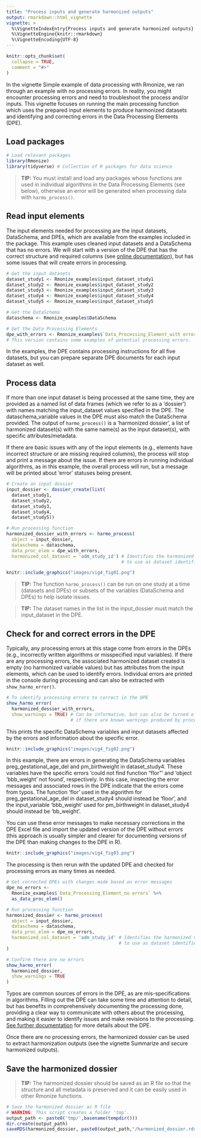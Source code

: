 ---
title: "Process inputs and generate harmonized outputs"
output: rmarkdown::html_vignette
vignette: >
  %\VignetteIndexEntry{Process inputs and generate harmonized outputs}
  %\VignetteEngine{knitr::rmarkdown}
  %\VignetteEncoding{UTF-8}
---

```{r, include = FALSE}
knitr::opts_chunk$set(
  collapse = TRUE,
  comment = "#>"
)
```

In the vignette Simple example of data processing with Rmonize, we ran through 
an example with no processing errors. In reality, you might encounter processing 
errors and need to troubleshoot the process and/or inputs. This vignette focuses 
on running the main processing function which uses the prepared input elements to
produce harmonized datasets and identifying and correcting errors in the 
Data Processing Elements (DPE).

## Load packages

```{r eval=FALSE}
# Load relevant packages
library(Rmonize)
library(tidyverse) # Collection of R packages for data science
```

> **TIP:** You must install and load any packages whose functions are used in individual algorithms in the Data Processing Elements (see below), otherwise an error will be generated when processing data with `harmo_process()`.

## Read input elements

The input elements needed for processing are the input datasets, DataSchema, and 
DPEs, which are available from the examples included in the package. This example
uses cleaned input datasets and a DataSchema that has no errors. We will start 
with a version of the DPE that has the correct structure and required columns (see 
[online documentation](https://maelstrom-research.github.io/Rmonize-documentation/glossary/index.html)), 
but has some issues that will create errors in processing.

```{r eval=FALSE}
# Get the input datasets
dataset_study1 <- Rmonize_examples$input_dataset_study1
dataset_study2 <- Rmonize_examples$input_dataset_study2
dataset_study3 <- Rmonize_examples$input_dataset_study3
dataset_study4 <- Rmonize_examples$input_dataset_study4
dataset_study5 <- Rmonize_examples$input_dataset_study5

# Get the DataSchema
dataschema <- Rmonize_examples$DataSchema

# Get the Data Processing Elements
dpe_with_errors <- Rmonize_examples$`Data_Processing_Element_with errors`
# This version contains some examples of potential processing errors.
```

In the examples, the DPE contains processing instructions for all five datasets, 
but you can prepare separate DPE documents for each input dataset as well.

## Process data

If more than one input dataset is being processed at the same time, they are 
provided as a named list of data frames (which we refer to as a 'dossier') with 
names matching the input_dataset values specified in the DPE. The 
dataschema_variable values in the DPE must also match the DataSchema provided. 
The output of `harmo_process()` is a 'harmonized dossier', a list of harmonized 
dataset(s) with the same name(s) as the input dataset(s), with specific 
attributes/metadata.

If there are basic issues with any of the input elements (e.g., elements have 
incorrect structure or are missing required columns), the process will stop and 
print a message about the issue. If there are errors in running individual 
algorithms, as in this example, the overall process will run, but a message 
will be printed about 'error' statuses being present.

```{r eval=FALSE}
# Create an input dossier
input_dossier <- dossier_create(list(
  dataset_study1,
  dataset_study2,
  dataset_study3,
  dataset_study4,
  dataset_study5))

# Run processing function
harmonized_dossier_with_errors <- harmo_process(
  object = input_dossier,
  dataschema = dataschema,
  data_proc_elem = dpe_with_errors,
  harmonized_col_dataset = 'adm_study_id') # Identifies the harmonized variable 
                                           # to use as dataset identifiers
```

```{r,fig.cap="Subset of processing information printed in the console, including messages about errors in running individual algorithms.", out.width="80%", fig.align="center",echo=FALSE}
knitr::include_graphics("images/vig4_fig01.png")
```


> **TIP:** The function `harmo_process()` can be run on one study at a time 
(datasets and DPEs) or subsets of the variables (DataSchema and DPEs) to help 
isolate issues.

> **TIP:** The dataset names in the list in the input_dossier must match the 
input_dataset in the DPE.

## Check for and correct errors in the DPE

Typically, any processing errors at this stage come from errors in the DPEs 
(e.g., incorrectly written algorithms or misspecified input variables). If there 
are any processing errors, the associated harmonized dataset created is empty 
(no harmonized variable values) but has attributes from the input elements, which 
can be used to identify errors. Individual errors are printed in the console 
during processing and can also be extracted with `show_harmo_error()`.

```{r eval=FALSE}
# To identify processing errors to correct in the DPE
show_harmo_error(
  harmonized_dossier_with_errors,
  show_warnings = TRUE) # Can be informative, but can also be turned off, e.g., 
                        # if there are known warnings produced by processing algorithms
```

This prints the specific DataSchema variables and input datasets affected by the 
errors and information about the specific error.

```{r,fig.cap="Subset of output from show_harmo_error() printed in the console.", out.width="80%", fig.align="center",echo=FALSE}
knitr::include_graphics("images/vig4_fig02.png")
```

In this example, there are errors in generating the DataSchema variables 
preg_gestational_age_del and pm_birthweight in dataset_study4. These variables 
have the specific errors 'could not find function "flor"' and 'object 'bbb_weight' 
not found', respectively. In this case, inspecting the error messages and associated 
rows in the DPE indicate that the errors come from typos. The function 'flor' used 
in the algorithm for preg_gestational_age_del in dataset_study4 should instead be 
'floor', and the input_variable 'bbb_weight' used for pm_birthweight in dataset_study4 
should instead be 'bb_weight'.

You can use these error messages to make necessary corrections in the DPE Excel 
file and import the updated version of the DPE without errors (this approach is 
usually simpler and clearer for documenting versions of the DPE than making 
changes to the DPE in R).

```{r,fig.cap="Example of locating the errors in the DPE document.", out.width="80%", fig.align="center",echo=FALSE}
knitr::include_graphics("images/vig4_fig03.png")
```

The processing is then rerun with the updated DPE and checked for processing 
errors as many times as needed.

```{r eval=FALSE}
# Get corrected DPEs with changes made based on error messages
dpe_no_errors <- 
  Rmonize_examples$`Data_Processing_Element_no errors` %>%
  as_data_proc_elem()

# Run processing function
harmonized_dossier <- harmo_process(
  object = input_dossier,
  dataschema = dataschema,
  data_proc_elem = dpe_no_errors,
  harmonized_col_dataset = 'adm_study_id' # Identifies the harmonized variable 
                                          # to use as dataset identifiers
)

# Confirm there are no errors
show_harmo_error(
  harmonized_dossier,
  show_warnings = TRUE
)
```

Typos are common sources of errors in the DPE, as are mis-specifications in 
algorithms. Filling out the DPE can take some time and attention to detail, but 
has benefits in comprehensively documenting the processing done, providing a 
clear way to communicate with others about the processing, and making it easier
to identify issues and make revisions to the processing. 
[See further documentation](https://maelstrom-research.github.io/Rmonize-documentation/dpe/index.html) 
for more details about the DPE.

Once there are no processing errors, the harmonized dossier can be used to extract 
harmonization outputs (see the vignette Summarize and secure harmonized outputs).

## Save the harmonized dossier

> **TIP:** The harmonized dossier should be saved as an R file so that the structure 
and all metadata is preserved and it can be easily used in other Rmonize functions.

```{r eval=FALSE}
# Save the harmonized dossier as R file
# WARNING: This script creates a folder 'tmp'.
output_path <- paste0('tmp/',basename(tempdir()))
dir.create(output_path)
saveRDS(harmonized_dossier, paste0(output_path,"/harmonized_dossier.rds"))
```

